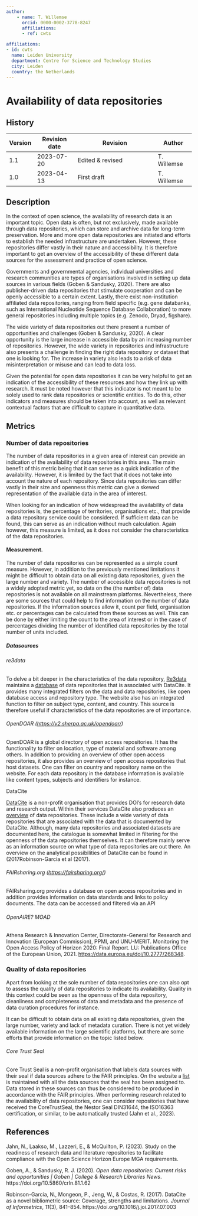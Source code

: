 ```yaml
---
author:
    - name: T. Willemse
      orcid: 0000-0002-3778-8247
      affiliations:
      - ref: cwts

affiliations:
- id: cwts
  name: Leiden University
  department: Centre for Science and Technology Studies
  city: Leiden
  country: the Netherlands
---
```


# Availability of data repositories {#availability-of-data-repositories .unnumbered}

::: {.callout-note collapse="true"}

## History

| Version | Revision date | Revision                     | Author       |
|---------|---------------|------------------------------|--------------|
| 1.1     | 2023-07-20    | Edited & revised             | T. Willemse  |
| 1.0     | 2023-04-13    | First draft                  | T. Willemse  |

:::

## Description

In the context of open science, the availability of research data is an important topic. Open data is often, but not exclusively, made available through data repositories, which can store and archive data for long-term preservation. More and more open data repositories are initiated and efforts to establish the needed infrastructure are undertaken. However, these repositories differ vastly in their nature and accessibility. It is therefore important to get an overview of the accessibility of these different data sources for the assessment and practice of open science.

Governments and governmental agencies, individual universities and research communities are types of organisations involved in setting up data sources in various fields (Goben & Sandusky, 2020). There are also publisher-driven data repositories that stimulate cooperation and can be openly accessible to a certain extent. Lastly, there exist non-institution affiliated data repositories, ranging from field specific (e.g. gene databanks, such as International Nucleotide Sequence Database Collaboration) to more general repositories including multiple topics (e.g. Zenodo, Dryad, figshare).

The wide variety of data repositories out there present a number of opportunities and challenges (Goben & Sandusky, 2020). A clear opportunity is the large increase in accessible data by an increasing number of repositories. However, the wide variety in repositories and infrastructure also presents a challenge in finding the right data repository or dataset that one is looking for. The increase in variety also leads to a risk of data misinterpretation or misuse and can lead to data loss.

Given the potential for open data repositories it can be very helpful to get an indication of the accessibility of these resources and how they link up with research. It must be noted however that this indicator is not meant to be solely used to rank data repositories or scientific entities. To do this, other indicators and measures should be taken into account, as well as relevant contextual factors that are difficult to capture in quantitative data.

## Metrics

### Number of data repositories

The number of data repositories in a given area of interest can provide an indication of the availability of data repositories in this area. The main benefit of this metric being that it can serve as a quick indication of the availability. However, it is limited by the fact that it does not take into account the nature of each repository. Since data repositories can differ vastly in their size and openness this metric can give a skewed representation of the available data in the area of interest.

When looking for an indication of how widespread the availability of data repositories is, the percentage of territories, organisations etc., that provide a data repository service could be considered. If sufficient data can be found, this can serve as an indication without much calculation. Again however, this measure is limited, as it does not consider the characteristics of the data repositories.

#### Measurement.

The number of data repositories can be represented as a simple count measure. However, in addition to the previously mentioned limitations it might be difficult to obtain data on all existing data repositories, given the large number and variety. The number of accessible data repositories is not a widely adopted metric yet, so data on the (the number of) data repositories is not available on all mainstream platforms. Nevertheless, there are some sources that could help to find information on the number of data repositories. If the information sources allow it, count per field, organisation etc. or percentages can be calculated from these sources as well. This can be done by either limiting the count to the area of interest or in the case of percentages dividing the number of identified data repositories by the total number of units included.

##### Datasources

###### re3data

To delve a bit deeper in the characteristics of the data repository, [Re3data](https://www.re3data.org/) maintains a [database](https://www.re3data.org/search?query=&contentTypes%5b%5d=Databases) of data repositories that is associated with DataCite. It provides many integrated filters on the data and data repositories, like open database access and repository type. The website also has an integrated function to filter on subject type, content, and country. This source is therefore useful if characteristics of the data repositories are of importance.

###### OpenDOAR (<https://v2.sherpa.ac.uk/opendoar/>)

OpenDOAR is a global directory of open access repositories. It has the functionality to filter on location, type of material and software among others. In addition to providing an overview of other open access repositories, it also provides an overview of open access repositories that host datasets. One can filter on country and repository name on the website. For each data repository in the database information is available like content types, subjects and identifiers for instance.

DataCite

[DataCite](https://datacite.org/value.html) is a non-profit organisation that provides DOI’s for research data and research output. Within their services DataCite also produces an [overview](https://search.datacite.org/repositories) of data repositories. These include a wide variety of data repositories that are associated with the data that is documented by DataCite. Although, many data repositories and associated datasets are documented here, the catalogue is somewhat limited in filtering for the openness of the data repositories themselves. It can therefore mainly serve as an information source on what type of data repositories are out there. An overview on the analytical possibilities of DataCite can be found in (2017Robinson-Garcia et al (2017).

###### FAIRsharing.org (<https://fairsharing.org/>)

FAIRsharing.org provides a database on open access repositories and in addition provides information on data standards and links to policy documents. The data can be accessed and filtered via an API

###### OpenAIRE? MOAD

Athena Research & Innovation Center, Directorate-General for Research and Innovation (European Commission), PPMI, and UNU-MERIT. Monitoring the Open Access Policy of Horizon 2020: Final Report. LU: Publications Office of the European Union, 2021. <https://data.europa.eu/doi/10.2777/268348>.

### Quality of data repositories

Apart from looking at the sole number of data repositories one can also opt to assess the quality of data repositories to indicate its availability. Quality in this context could be seen as the openness of the data repository, cleanliness and completeness of data and metadata and the presence of data curation procedures for instance.

[]{#_Hlk130734965}

It can be difficult to obtain data on all existing data repositories, given the large number, variety and lack of metadata curation. There is not yet widely available information on the large scientific platforms, but there are some efforts that provide information on the topic listed below.

###### Core Trust Seal

Core Trust Seal is a non-profit organisation that labels data sources with their seal if data sources adhere to the FAIR principles. On the website a [list](https://amt.coretrustseal.org/certificates/) is maintained with all the data sources that the seal has been assigned to. Data stored in these sources can thus be considered to be produced in accordance with the FAIR principles. When performing research related to the availability of data repositories, one can consider repositories that have received the CoreTrustSeal, the Nestor Seal DIN31644, the ISO16363 certification, or similar, to be automatically trusted (Jahn et al., 2023).

## References

Jahn, N., Laakso, M., Lazzeri, E., & McQuilton, P. (2023). Study on the readiness of research data and literature repositories to facilitate compliance with the Open Science Horizon Europe MGA requirements.

Goben, A., & Sandusky, R. J. (2020). *Open data repositories: Current risks and opportunities \| Goben \| College & Research Libraries News*. https://doi.org/10.5860/crln.81.1.62

Robinson-Garcia, N., Mongeon, P., Jeng, W., & Costas, R. (2017). DataCite as a novel bibliometric source: Coverage, strengths and limitations. *Journal of Informetrics*, *11*(3), 841–854. https://doi.org/10.1016/j.joi.2017.07.003
